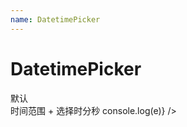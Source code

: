 ```yaml
---
name: DatetimePicker
---
```



# DatetimePicker

<PropsTable of={DatetimePicker} />

<Playground>
  <div className="mb10">
    默认
    <DatetimePicker />
  </div>

  <div className="mb10">
    时间范围 + 选择时分秒
    <DatetimePicker
      needTime={true}
      enableTime={true}
      mode="range"
      onChange={e => console.log(e)} />
  </div>
</Playground>
